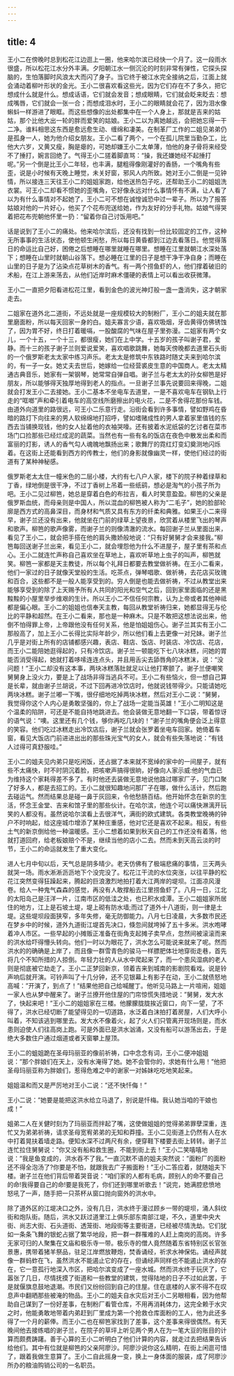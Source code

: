 ```yaml
---
---
---
```

title: 4
---



王小二在傍晚时总到松花江边逛上一圈，他来哈尔滨已经快一个月了。这一段雨水很盛，所以松花江水分外丰满。夕阳朝江水一侧沉沦的时刻非常有弹性，它探头探脑的，生怕落脚时风浪太大而闪了身子。当它终于被江水完全接纳之后，江面上就会涌动着柳叶形状的金光。王小二很喜欢看这些光，因为它们存在不了多久，把它想成什么就是什么。想成话语，它们就会发音；想成眼睛，它们就会眨来眨去：想成嘴唇，它们就会一张一合；而想成泪水时，王小二的眼睛就会花了，因为泪水像蝌蚪一样游进了眼眶。而这些想像的出处都集中在一个人身上，那就是吉来的姑姑，那个比他大出一轮的胖而爱笑的姑娘。王小二以为离她越远，会把她忘得一干二净。谁料相思这东西是愈远愈生动、缠绵和凄美。在制革厂工作的二姐见弟弟仍是孤身一人，她为他介绍女朋友。王小二看了两个，一个在孤儿院里当勤杂工，比他大六岁，又黄又瘦，胸是瘪的，可她却嫌王小二太单薄，怕他的身子骨将来经受不了捶打，婉言回绝了。气得王小二搓着脚直骂：“操，我还嫌她经不起捶打呢。”另一个倒是比王小二年轻，也丰满，腿粗得像刚灌好的香肠，一个嘴角有些歪，说是小时候有天晚上睡觉，未关好窗，邪风人内所致。她对王小二倒是一见钟情，所以接连三天往王小二的姐姐家跑，给他送热包子吃，还帮助王小二的姐姐洗衣裳。可王小二却看不惯她的歪嘴角，它好像永远对什么事情怀有不满，让人看了以为有什么事情对不起她了，王小二可不想在诚惶诚恐中过一辈子。所以为了报答姑娘对他的一片好心，他买了个花布兜送给她，作为友好的分手礼物。姑娘气得哭着把花布兜朝他怀里一扔：“留着你自己讨饭用吧。”

话是说到了王小二的痛处。他来哈尔滨后，还没有找到一份比较固定的工作，这种无所事事的生活状态，使他顿生闲愁，所以每日黄昏都到江边去看落日。他觉得落日的命运比自己好，困倦之后想睡在哪里就睡在哪里。想睡在江里就朝江水深处落下；想睡在山里时就朝山谷落下。想必睡在江里的日子是想干净干净自身；而睡在山里的日子是为了沾染点花草树木的香气。有一两个捞鱼虾的人，他们撑着破旧的术船，在江上游来荡去，从他们近岸时麻术僵硬的表情上可以看出收获微薄。

王小二一直把夕阳看进松花江里，看到金色的波光神灯般一盏一盏消失，这才朝家走去。

二姐家在道外北二道街，不远处就是一座规模较大的制粉厂，王小二的姐夫就在那里磨面粉，所以每天回家一身的白。姐夫寡言少语，喜欢吸烟，牙齿黄得仿佛锈蚀了，因为胃不好，终日打着暖嗝，一股酸腐的气味在屋子里弥漫。二姐家有两个女儿，一个十五，一个十三，都很瘦，她们在上中学。十五岁的孩子叫谢子君，爱静。而十三的孩子谢子兰则爱说爱笑，喜欢唱歌跳舞，她每天傍晚都去道里石头街的一个俄罗斯老太太家中练习声乐。老太太是修筑中东铁路时随丈夫来到哈尔滨的，有一子一女。她丈夫去世后，她嫁给一位经营裘皮生意的中国商人。老太太精通古典音乐，她家有一架钢琴，她常常自弹自唱。谢子兰与老太太的孙女柳笆是好朋友，所以能够得天独厚地得到老人的指点。一旦谢子兰事先说要回来得晚，二姐就会打发王小二去接她。王小二基本不坐电车去道里，一是不喜欢电车在钢轨上行走的“哐啷”声和牵引着电车的高空线所磨擦出的电火花，二是不舍得花那份车钱。由道外向道里的路很远，可王小二乐意行走。沿街会看到许多事情，譬如野鸡在昏暗的路灯下向往来的男人软绵绵地打招呼，譬如嗜赌成性的男人拿着家里值钱的东西去当铺换现钱，他的女人扯着他的衣袖哭嚎。还有披着水泥纸袋的乞讨者在菜市场门口捡那些已经烂成泥的蔬菜。当然也有一些有名的饭店在夜色中散发出柔和而富丽的灯影，诱人的香气勾人魂魄地飘扬出来；歌舞厅的霓红灯变幻奠测地闪烁着。在这街上还能看到西方的传教士，他们的身影就像幽灵一样，使他们经过的街道有了某种神秘感。

俄罗斯老太太住一幢米色的二层小楼，大约有七八户人家，楼下的院子种着绿草和丁香，绿地倒是很干净，不过丁香树上吊着一些纸鹞，想必是淘气的小孩子所为吧。王小二见过柳笆，她总是穿着白色的布拉吉，看人时笑意盈盈。柳笆的父亲是俄罗斯血统，而母亲则是中国人，所以混血的柳笆被人称为“二毛子”，她的脸部轮廓是西方式的高鼻深目，而身材和气质又具有东方的纤柔和典雅。如果王小二来得早，谢子兰还没有出来，他就坐在门前的绿草上望夜景，欣赏着从楼里飞出的琴声和歌声。柳笆的歌声像雾，而谢子兰的则像清澈的流水。每回谢子兰从里面出来，看见了王小二，就会把手搭在他的肩头撒娇般地说：“只有好舅舅才会来接我。”柳笆每回送谢子兰出来，看见王小二，就会埋怨他为什么不进屋子，屋子里有茶和点心。王小二就连忙声称自己喜欢坐在草地上，喜欢听草地上虫子的叫声，柳笆就笑。柳笆一家都是天主教徒，所以每个礼拜日都要去教堂做祈祷。在王小二看来，他们一家过的日子就像天堂般的生活。吃茶点，弹琴唱歌、做祈祷，去花店买玫瑰和百合，这些都不是一般人能享受到的。穷人倒是也能去做祈祷，不过从教堂出来能够享受到的除了上天赐予所有人共同的阳光和空气之后，回到家里面临的还是黑黢黢的小屋里举步维艰的生计。所以王小二不信任何宗教，认为上帝或者其他神祗都是偏心眼。王小二的姐姐也信奉天主教，每回从教堂祈祷归来，她都显得无与伦比的平静和超然。在王小二看来，那也是一种麻木。只是不敢把这想法说出来，他倒不怕得罪上帝，上帝跟他没有任何关系，他是怕姐姐伤心。谢子兰其实有王小二那般高了，加上王小二长得比实际年龄少，所以他们看上去更像一对兄妹。谢子兰几乎是对街上所有的店铺都感兴趣，表店、鞋店、饭店、时装店、冷饮店、花店，而王小二能陪她逛得起的，只有冷饮店。谢子兰一顿能吃下七八块冰糕，问她的胃能否消受得起，她就打着哆嗦连连点头，并且用舌尖去舔唇角的冰糕沫，说：“没问题！”王小二却没有这本事，两块冰糕落肚就足以让他打寒颤了。谢子兰便嘲笑舅舅身上没火力，要是上了战场非得当逃兵不可。王小二有些恼火，但一想自己算是长辈，就由谢子兰胡说，不过下回再进冷饮店时，他就说钱带得少。只能请她吃两块冰糕。谢子兰嘟一下嘴，很仔细地吃掉两块冰糕，然后对王小二说：”舅舅，我觉得你这个人内心是勇敢坚强的，你上了战场一定能当英雄！”王小二明知这是个温柔的陷阱，可还是不能自持地跳进去。他会装做无意地翻一下口袋，带着惊讶的语气说：”噢。这里还有几个钱，够你再吃几块的！”谢子兰的嘴角便会泛上得意的笑容。他们吃过冰糕走出冷饮店后，谢子兰就会张罗着坐电车回家。她倚着车窗，看见大饭店门前进进出出的那些珠光宝气的女人，就会有些失落地说：”有钱人过得可真舒服哇。”

王小二的姐夫见内弟只是吃闲饭，还占据了本来就不宽绰的家中的一间屋子，就有些不太痛快，时不时阴沉着脸，把咳嗽声搞得很晌，好像向人家示威:他的气血已为维持这个家耗得差不多了。有时他还去装做无意地说他路过哪家厂子，见门口聚了好多人，都是去招工的。王小二就很知趣地问那厂子在哪，做什么活计，然后跑去碰运气。然而结果总是碰一鼻于灰回来，令他愁肠百结。他开始怀念在新京的生活，怀念王金堂、吉来和馆子里的那些伙计。在哈尔滨，他连个可以痛快淋漓开玩笑的人都没有。虽然说哈尔滨看上去很洋气，满街的欧式建筑。各类教堂晚祷的钟户不时响起，给这座城巾增添了某种庄重感，他对它还是喜欢不起来。相反，有些土气的新京倒给他一种温暖感。王小二想着如果到秋天自己的工作还没有着落，他就打道回府，给老板娘赔个不是，继续当他的店小二去。然而未到天高云淡的时节，王小二的命运就发生了重大变化。

进人七月中旬以后，天气总是阴多晴少。老天仿佛有了极端悲痛的事情，三天两头就哭一场。雨水淅淅沥沥地下个没完没了。松花江干流的水位突涨，以往平静的松花江突然变得狂躁起来，腾起的巨浪激烈地拍打着大江两岸的堤坝。江面凉风漫卷。给人一种鬼气森森的感觉，再没有人敢撑船去江里捞鱼虾了。八月一日，江北的太阳岛己是汪洋一片，江南市区的低洼之处，也已积水成潭。王小二姐姐家所居住的地方，江上是石坡土堤，堤上砌有防水墙;而过了道外十八道街，则一律是土堤。这些堤坝段面狭窄，多年失修，毫无防御能力。八月七日凌晨，大多数市民还在梦乡中的时候，道外九道街江堤首先决口，倏忽间就垮掉了五十多米。洪水咆哮着冲人市区。一些早起的小摊贩正准备在街角支起摊子卖早点，忽然间被滚滚而来的洪水给吓得懵头转向。他们一时以为眼花了，洪水怎么可能说来就来了呢。然而洪水的的确确是上岸了，而且像一群雪青色的骏马一样膘肥体壮地穿街走巷，首先将几个不知所措的人掠倒。年轻力壮的人从水中爬起来了，而一个患风湿病的老人则是彻底被它劫走了。王小二正梦回新京，领着吉来到城南的影剧院看戏。说是铃声响后就开演。可铃声叫了十几分钟，还不见银幕上有影子在动，王小二就债怒地高喊：”开演了，到点了！”结果他把自己给喊醒丁。他听见马路上一片喧闹，姐姐一家人也从梦中醒来了。谢子兰撩开他住屋的门帘惊慌失措地说：”舅舅，发大水了，快起来吧！”王小二的姐姐家在三楼。他朦朦胧胧挨近窗口，向下一望，了不得了，洪水已经切断了能望得见的一切道路，水泛着白沫拍打着房屋，人们大呼小叫着，不知该逃到哪里去。发大水不像着火，起了火人们只管离开现场则是，而水患则迫使人们往高岗上跑。可是外面已是洪水汹涌，又没有船可以游荡出去，于是绝大多数住户通过烟道或者天窗攀上屋顶。

王小二的蛆姐跪在圣母玛丽亚的像前祈祷，口中念念有词，王小二便冲姐姐说：”那个胖娘们在天上，没有水淹得了她。她不会管你的，求她有什么用！”他把圣母玛丽亚称为胖娘们，惹得危难之中的谢家一对姊妹吃吃地笑起来。

姐姐温和而又是严厉地对王小二说：”还不快忏侮！”

王小二说：”她要是能把这洪水给立马退了，别说是忏梅。我认她当咱的干娘也成！”

姐弟二人在关健时刻为了玛丽亚而拌起了嘴，这使做姐姐的觉得弟弟罪孽深重，连忙又为弟弟祈祷，请求圣母宽宥弟弟的无知和莽撞。王小二见街道上仍然有人在水中打着晃扶着墙走路。便知水深不过两尺有余，便穿鞋下楼要去街上转转。谢子兰连忙拉住舅舅说：”你又没有船和救生圈，不能到街上去！”王小二笑嘻嘻地说：”我是鱼变成的，洪水吞不了我。”一直沉默不语的姐夫突然说：”面粉厂的面粉还不得全泡汤了?你要是不怕，就跟我去广子搬面粉！”王小二答应着，就随姐夫下楼。谢子兰在他们背后带着哭音说：“咱们家的人都有毛病，顾别人的命不要自己的命!我得要自己的命!要是我死了，你们还到哪里听歌去！”说完，她满腔悲愤地怒吼了一声，随手把一只茶杯从窗口抛向窗外的洪水中。

除了道外区的江堤决口之外，没有几日，洪水终于漫过顾乡一带的堤坝，涌人斜纹街和炮队街。随后，洪水又跃过道里江上俱乐部东南部江堤，不久，道里中央大街、尚志大街、石头道街、透笼街、地段街等主要街道，已经被尽情洗劫。它们犹如一条条飞舞的银蛇占据了繁华地段，把一群一群罹难的人赶上南岗的高岗。许多无家可归的人聚集在文庙和极乐寺一带。极乐寺的僧人竟然随着东省特别区长官张景惠，携带着猪羊祭品，驻足江岸燃放鞭炮，焚香诵经，祈求水神保佑。诵经声就像一群蚂蚱在飞，虽然洪水不能遏止它的存在，但诵经声同样也不能遏止洪水的存在，它一意孤行地深入市区，把哈尔滨变成了一座水城。然而洪水终于玩厌了，它嚣张了几日，尽情抚摸了街道和一些教堂的建筑，觉得陆地的日子不过如此罢，于是就偃旗息鼓地退潮。市民们又纷纷回到自己的住屋。住在底楼的人家不得不在叹息声中翻晒那些被淹的物品。王小二的姐夫自水灾后对王小二另眼相看，因为他帮助自己谋到了一份好差事，在制粉厂看管仓库，不用再消耗体力，这完全赖于水灾之时，他能勇敢地带着内弟赶到厂里成为第一个抢救仓库面粉的工人，他为此还多得了一个月的薪俸。而王小二也在柳笆家找到了差事，这个差事来得很偶然。有天晚间他去接练唱的谢子兰，在院子的草坪上听见两个男人在为一笔大豆的账目的计算而颇费踌躇。善于心算的王小二听明白了他们计算的内容，就走过去把结果告诉给他们。其中有位就是柳笆的父亲阿廖沙。阿廖沙说你这么精明，在街上闲逛可惜了，跟着我做生意算了。王小二自此摇身一变，换上一身体面的服装，成了阿廖沙所办的粮油购销公司的一名职员。